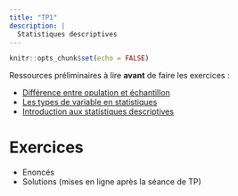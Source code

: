 ```yaml
---
title: "TP1"
description: |
  Statistiques descriptives
---
```


```r
knitr::opts_chunk$set(echo = FALSE)
```

Ressources préliminaires à lire **avant** de faire les exercices :

- [Différence entre opulation et échantillon](https://statsandr.com/blog/what-is-the-difference-between-population-and-sample/)
- [Les types de variable en statistiques](https://statsandr.com/blog/variable-types-and-examples/)
- [Introduction aux statistiques descriptives](https://statsandr.com/blog/descriptive-statistics-by-hand/)

# Exercices

- Enoncés
- Solutions (mises en ligne après la séance de TP)
